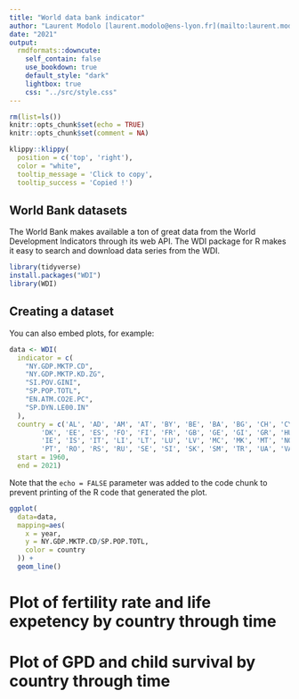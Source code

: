 ```yaml
---
title: "World data bank indicator"
author: "Laurent Modolo [laurent.modolo@ens-lyon.fr](mailto:laurent.modolo@ens-lyon.fr)"
date: "2021"
output:
  rmdformats::downcute:
    self_contain: false
    use_bookdown: true
    default_style: "dark"
    lightbox: true
    css: "../src/style.css"
---
```


```r
rm(list=ls())
knitr::opts_chunk$set(echo = TRUE)
knitr::opts_chunk$set(comment = NA)
```
```r
klippy::klippy(
  position = c('top', 'right'),
  color = "white",
  tooltip_message = 'Click to copy',
  tooltip_success = 'Copied !')
```

## World Bank datasets

The World Bank makes available a ton of great data from the World Development Indicators through its web API. The WDI package for R makes it easy to search and download data series from the WDI.

```r
library(tidyverse)
install.packages("WDI")
library(WDI)
```

## Creating a dataset

You can also embed plots, for example:

```r
data <- WDI(
  indicator = c(
    "NY.GDP.MKTP.CD", 
    "NY.GDP.MKTP.KD.ZG", 
    "SI.POV.GINI",
    "SP.POP.TOTL",
    "EN.ATM.CO2E.PC",
    "SP.DYN.LE00.IN"
  ),
  country = c('AL', 'AD', 'AM', 'AT', 'BY', 'BE', 'BA', 'BG', 'CH', 'CY', 'CZ', 'DE',
        'DK', 'EE', 'ES', 'FO', 'FI', 'FR', 'GB', 'GE', 'GI', 'GR', 'HU', 'HR',
        'IE', 'IS', 'IT', 'LI', 'LT', 'LU', 'LV', 'MC', 'MK', 'MT', 'NO', 'NL', 'PL',
        'PT', 'RO', 'RS', 'RU', 'SE', 'SI', 'SK', 'SM', 'TR', 'UA', 'VA'),
  start = 1960,
  end = 2021)
```

Note that the `echo = FALSE` parameter was added to the code chunk to prevent printing of the R code that generated the plot.

```r
ggplot(
  data=data,
  mapping=aes(
    x = year,
    y = NY.GDP.MKTP.CD/SP.POP.TOTL,
    color = country
  )) +
  geom_line()
```


# Plot of fertility rate and life expetency by country through time

# Plot of GPD and child survival by country through time